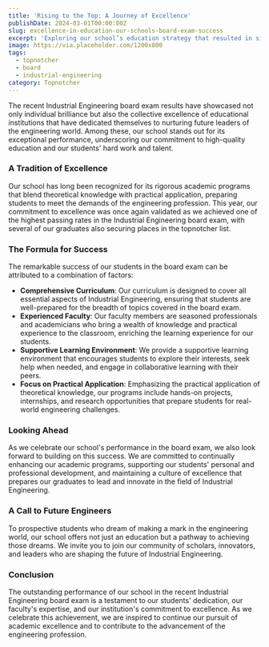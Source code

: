 ```yaml
---
title: 'Rising to the Top: A Journey of Excellence'
publishDate: 2024-03-01T00:00:00Z
slug: excellence-in-education-our-schools-board-exam-success
excerpt: 'Exploring our school’s education strategy that resulted in significant success in the recent Industrial Engineering board exam.'
image: https://via.placeholder.com/1200x800
tags:
  - topnotcher
  - board
  - industrial-engineering
category: Topnotcher
---
```


The recent Industrial Engineering board exam results have showcased not only individual brilliance but also the collective excellence of educational institutions that have dedicated themselves to nurturing future leaders of the engineering world. Among these, our school stands out for its exceptional performance, underscoring our commitment to high-quality education and our students' hard work and talent.

### A Tradition of Excellence

Our school has long been recognized for its rigorous academic programs that blend theoretical knowledge with practical application, preparing students to meet the demands of the engineering profession. This year, our commitment to excellence was once again validated as we achieved one of the highest passing rates in the Industrial Engineering board exam, with several of our graduates also securing places in the topnotcher list.

### The Formula for Success

The remarkable success of our students in the board exam can be attributed to a combination of factors:

- **Comprehensive Curriculum**: Our curriculum is designed to cover all essential aspects of Industrial Engineering, ensuring that students are well-prepared for the breadth of topics covered in the board exam.
- **Experienced Faculty**: Our faculty members are seasoned professionals and academicians who bring a wealth of knowledge and practical experience to the classroom, enriching the learning experience for our students.
- **Supportive Learning Environment**: We provide a supportive learning environment that encourages students to explore their interests, seek help when needed, and engage in collaborative learning with their peers.
- **Focus on Practical Application**: Emphasizing the practical application of theoretical knowledge, our programs include hands-on projects, internships, and research opportunities that prepare students for real-world engineering challenges.

### Looking Ahead

As we celebrate our school's performance in the board exam, we also look forward to building on this success. We are committed to continually enhancing our academic programs, supporting our students' personal and professional development, and maintaining a culture of excellence that prepares our graduates to lead and innovate in the field of Industrial Engineering.

### A Call to Future Engineers

To prospective students who dream of making a mark in the engineering world, our school offers not just an education but a pathway to achieving those dreams. We invite you to join our community of scholars, innovators, and leaders who are shaping the future of Industrial Engineering.

### Conclusion

The outstanding performance of our school in the recent Industrial Engineering board exam is a testament to our students' dedication, our faculty's expertise, and our institution's commitment to excellence. As we celebrate this achievement, we are inspired to continue our pursuit of academic excellence and to contribute to the advancement of the engineering profession.
